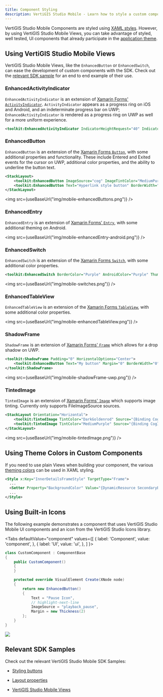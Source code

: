 ```yaml
---
title: Component Styling
description: VertiGIS Studio Mobile - Learn how to style a custom component
---
```



VertiGIS Studio Mobile Components are styled using [XAML styles](https://docs.microsoft.com/en-us/xamarin/xamarin-forms/user-interface/styles/xaml/). However, by using VertiGIS Studio Mobile Views, you can take advantage of styled, well tested, UI components that already participate in the [application theme](configuration-theme.mdx).

## Using VertiGIS Studio Mobile Views

VertiGIS Studio Mobile Views, like the `EnhancedButton` or `EnhancedSwitch`, can ease the development of custom components with the SDK. Check out the [relevant SDK sample](https://github.com/geocortex/vertigis-mobile-samples/tree/master/Geocortex.Mobile.Samples/Geocortex.Mobile.Samples/Samples/Custom/GeocortexMobileElements) for an end to end example of their use.

<!-- Leaving DatePickerView commented out for now, since there is a bug in the language strings on the OK/cancel buttons on iOS and Android when used outside of Workflow.
### DatePickerView

A date picker which allows the date value to be `null`.

```xml
<toolkit:DatePickerView PlaceHolder="Enter date here"/>
```

<img src={useBaseUrl("img/mobile-datePickerView-example-uwp.png")}/>

-->

### EnhancedActivityIndicator

`EnhancedActivityIndicator` is an extension of [Xamarin Forms' `ActivityIndicator`](https://docs.microsoft.com/en-us/xamarin/xamarin-forms/user-interface/activityindicator). `ActivityIndicator` appears as a progress ring on iOS and Android, and an indeterminate progress bar on UWP; `EnhancedActivityIndicator` is rendered as a progress ring on UWP as well for a more uniform experience.

```xml
<toolkit:EnhancedActivityIndicator IndicatorHeightRequest="40" IndicatorWidthRequest="40" IsRunning="True"/>
```

### EnhancedButton

`EnhancedButton` is an extension of the [Xamarin Forms `Button`](https://docs.microsoft.com/en-us/xamarin/xamarin-forms/user-interface/button), with some additional properties and functionality. These include Entered and Exited events for the cursor on UWP, additional color properties, and the ability to underline the button text.

```xml
<StackLayout>
    <toolkit:EnhancedButton ImageSource="cog" ImageTintColor="MediumPurple" HandCursorOnHover="True"/>
    <toolkit:EnhancedButton Text="Hyperlink style button" BorderWidth="0" TextUnderline="True"/>
</StackLayout>
```

<img src={useBaseUrl("img/mobile-enhancedButtons.png")} />

### EnhancedEntry

`EnhancedEntry` is an extension of [Xamarin Forms' `Entry`](https://docs.microsoft.com/en-us/xamarin/xamarin-forms/user-interface/text/entry), with some additional theming on Android.

<img src={useBaseUrl("img/mobile-enhancedEntry-android.png")} />

### EnhancedSwitch

`EnhancedSwitch` is an extension of the [Xamarin Forms `Switch`](https://docs.microsoft.com/en-us/xamarin/xamarin-forms/user-interface/switch), with some additional color properties.

```xml
<toolkit:EnhancedSwitch BorderColor="Purple" AndroidColor="Purple" ThumbColor="HotPink" OnColor="LightPink" />
```

<img src={useBaseUrl("img/mobile-switches.png")} />

### EnhancedTableView

`EnhancedTableView` is an extension of the [Xamarin Forms `TableView`](https://docs.microsoft.com/en-us/xamarin/xamarin-forms/user-interface/tableview), with some additional color properties.

<img src={useBaseUrl("img/mobile-enhancedTableView.png")} />

### ShadowFrame

`ShadowFrame` is an extension of [Xamarin Forms' `Frame`](https://docs.microsoft.com/en-us/xamarin/xamarin-forms/user-interface/layouts/frame) which allows for a drop shadow on UWP.

```xml
<toolkit:ShadowFrame Padding="0" HorizontalOptions="Center">
    <toolkit:EnhancedButton Text="My button" Margin="0" BorderWidth="0"/>
</toolkit:ShadowFrame>
```

<img src={useBaseUrl("img/mobile-shadowFrame-uwp.png")} />

### TintedImage

`TintedImage` is an extension of [Xamarin Forms' `Image`](https://docs.microsoft.com/en-us/xamarin/xamarin-forms/user-interface/images?tabs=windows) which supports image tinting. Currently only supports FileImageSource sources.

```xml
<StackLayout Orientation="Horizontal">
    <toolkit:TintedImage TintColor="DarkGoldenrod" Source="{Binding CogIcon, Converter={StaticResource IconConverter}, ConverterParameter='cog'}"/>
    <toolkit:TintedImage TintColor="MediumPurple" Source="{Binding CogIcon, Converter={StaticResource IconConverter}, ConverterParameter='cog'}"/>
</StackLayout>
```

<img src={useBaseUrl("img/mobile-tintedImage.png")} />

## Using Theme Colors in Custom Components

If you need to use plain Views when building your component, the various [theming colors](configuration-theme.mdx#theme-color-reference) can be used in XAML styling.

```xml
<Style x:Key="InnerDetailsFrameStyle" TargetType="Frame">
  ...
  <Setter Property="BackgroundColor" Value="{DynamicResource SecondaryBackgroundColor}"></Setter>
  ...
</Style>
```

## Using Built-in Icons

The following example demonstrates a component that uses VertiGIS Studio Mobile UI components and an icon from the VertiGIS Studio Icons library.

<Tabs
  defaultValue="component"
  values={[
    { label: 'Component', value: 'component', },
    { label: 'UI', value: 'ui', },
  ]
}>
<TabItem value="component">

```cs
class CustomComponent : ComponentBase
{
    public CustomComponent()
    {
    }

    protected override VisualElement Create(XNode node)
    {
        return new EnhancedButton()
        {
            Text = "Pause Icon",
            // highlight-next-line
            ImageSource = "playback_pause",
            Margin = new Thickness(2)
        };
    }
}
```

</TabItem>
<TabItem value="ui">
<img src={useBaseUrl("img/mobile-component-with-icon.png")}/>
</TabItem>
</Tabs>

## Relevant SDK Samples

Check out the relevant VertiGIS Studio Mobile SDK Samples:

-   [Styling buttons](https://github.com/geocortex/vertigis-mobile-samples/tree/master/Geocortex.Mobile.Samples/Geocortex.Mobile.Samples/Samples/Layout/ButtonStyles)

-   [Layout properties](https://github.com/geocortex/vertigis-mobile-samples/tree/master/Geocortex.Mobile.Samples/Geocortex.Mobile.Samples/Samples/Layout/LayoutProperties)

-   [VertiGIS Studio Mobile Views](https://github.com/geocortex/vertigis-mobile-samples/tree/master/Geocortex.Mobile.Samples/Geocortex.Mobile.Samples/Samples/Custom/GeocortexMobileElements)
